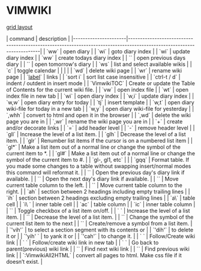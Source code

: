 =VIMWIKI=

[[https://stackoverflow.com/questions/44115503/css-only-solution-to-set-same-height-row-sections-on-a-responsive-grid|grid layout]]

| command              | description                                                                                                           |
|----------------------|-----------------------------------------------------------------------------------------------------------------------|
| `<leader>w<leader>w` | open diary                                                                                                            |
| `<leader>wi`         | goto diary index                                                                                                      |
| `<leader>w<leader>i` | update diary index                                                                                                    |
| `<leader>w<leader>w` | create todays diary index                                                                                             |
| `<C-Up>`             | open previous days diary                                                                                              |
| `<C-Down>`           | open tomorrow's diary                                                                                                 |
| `<leader>ws`         | list and select available wikis                                                                                       |
| `<leader>c`          | toggle calendar                                                                                                       |
|                      |                                                                                                                       |
| `<leader>wd`         | delete wiki page                                                                                                      |
| `<leader>wr`         | rename wiki page                                                                                                      |
| `[[address|label]]`  | links                                                                                                                 |
| `sort i`             | sort list case insensitive                                                                                            |
| `ctrl-t / d`         | indent / outdent in insert mode                                                                                       |
| `VimwikiTOC`         | Create or update the Table of Contents for the current wiki file.                                                     |
| `<leader>vw`         | open index file                                                                                                       |
| `<leader>wt`         | open index file in new tab                                                                                            |
| `<leader>wi`         | open diary index                                                                                                      |
| `<leader>w,i`        | update diary index                                                                                                    |
| `<leader>w,w`        | open diary entry for today                                                                                            |
| `<leader>tj`         | insert template                                                                                                       |
| `<leader>w,t`        | open diary wiki-file for today in a new tab                                                                           |
| `<leader>w,y`        | open diary wiki-file for yesterday                                                                                    |
| `,whh`               | convert to html and open it in the browser                                                                            |
| `,wd`                | delete the wiki page you are in                                                                                       |
| `,wr`                | rename the wiki page you are in                                                                                       |
| `+`                  | create and/or decorate links                                                                                          |
| `=`                  | add header level                                                                                                      |
| `-`                  | remove header level                                                                                                   |
| `gll`                | Increase the level of a list item.                                                                                    |
| `glh`                | Decrease the level of a list item.                                                                                    |
| `glr`                | Renumber list items if the cursor is on a numbered list item                                                          |
| `gl*`                | Make a list item out of a normal line or change the symbol of the current item to *.                                  |
| `gl#`                | Make a list item out of a normal line or change the symbol of the current item to #.                                  |
| `gl-, gl1, etc`      |                                                                                                                       |
| `gqq`                | Format table. If you made some changes to a table without swapping insert/normal modes this command will reformat it. |
| `<C-Up>`             | Open the previous day's diary link if available.                                                                      |
| `<C-Down>`           | Open the next day's diary link if available.                                                                          |
| `<A-Left>`           | Move current table column to the left.                                                                                |
| `<A-Right>`          | Move current table column to the right.                                                                               |
| `ah`                 | section between 2 headings including empty trailing lines                                                             |
| `ih`                 | section between 2 headings excluding empty trailing lines                                                             |
| `a\`                 | table cell                                                                                                            |
| `i\ `                | inner table cell                                                                                                      |
| `ac`                 | table column                                                                                                          |
| `ic`                 | inner table column                                                                                                    |
| `<C-Space>`          | Toggle checkbox of a list item on/off.                                                                                |
| `<C-T>  `            | Increase the level of a list item.                                                                                    |
| `<C-D>`              | Decrease the level of a list item.                                                                                    |
| `<C-L><C-J>`         | Change the symbol of the current list item to the next                                                                |
| `<C-L><C-M>`         | Create/remove a symbol from a list item.                                                                              |
| `'vih'`              | to select a section segment with its contents or                                                                      |
| `'dih'`              | to delete it or                                                                                                       |
| `'yih' `             | to yank it or                                                                                                         |
| `'cah'`              | to change it.                                                                                                         |
| `<Enter> `           | Follow/Create wiki link                                                                                               |
| `<C-S-CR> `          | Follow/create wiki link in new tab                                                                                    |
| `<Backspace> `       | Go back to parent(previous) wiki link                                                                                 |
| `<Tab>`              | Find next wiki link                                                                                                   |
| `<Shift-Tab>`        | Find previous wiki link                                                                                               |
| `:VimwikiAll2HTML`   | convert all pages to html. Make css file if it doesn’t exist.                                                         |
